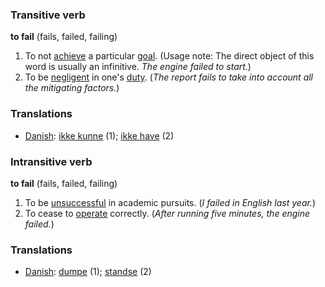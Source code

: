 ===Transitive verb===
'''to fail''' (fails, failed, failing)

#To not [[achieve]] a particular [[goal]].  (Usage note: The direct object of this word is usually an infinitive.  ''The engine failed to start.'')
#To be [[negligent]] in one's [[duty]]. (''The report fails to take into account all the mitigating factors.'')

===Translations===
*[[Danish]]: [[ikke kunne]] (1); [[ikke have]] (2)

===Intransitive verb===
'''to fail''' (fails, failed, failing)

#To be [[unsuccessful]] in academic pursuits. (''I failed in English last year.'')
#To cease to [[operate]] correctly. (''After running five minutes, the engine failed.'')

===Translations===
*[[Danish]]: [[dumpe]] (1); [[standse]] (2)